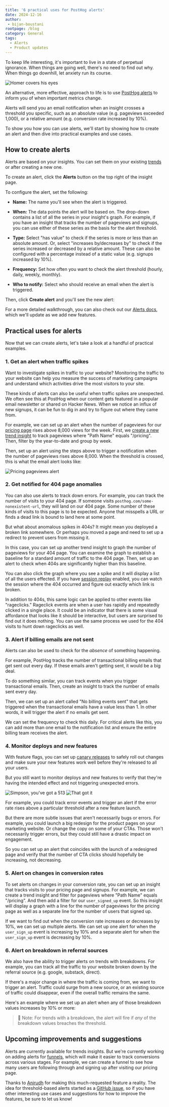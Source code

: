 ```yaml
---
title: '6 practical uses for PostHog alerts'
date: 2024-12-16
author:
 - bijan-boustani
rootpage: /blog
category: General
tags:
  - Alerts
  - Product updates
---
```


To keep life interesting, it's important to live in a state of perpetual ignorance. When things are going well, there's no need to find out why. When things go downhill, let anxiety run its course.

![Homer covers his eyes](https://res.cloudinary.com/dmukukwp6/image/upload/319051_c8e072f85e.gif)

An alternative, more effective, approach to life is to use [PostHog alerts](/docs/alerts) to inform you of when important metrics change.

Alerts will send you an email notification when an insight crosses a threshold you specific, such as an absolute value (e.g. pageviews exceeded 1,000), or a relative amount (e.g. conversion rate increased by 10%).

To show you how you can use alerts, we'll start by showing how to create an alert and then dive into practical examples and use cases.

## How to create alerts

Alerts are based on your insights. You can set them on your existing [trends](/docs/product-analytics/trends/overview) or after creating a new one.

To create an alert, click the **Alerts** button on the top right of the insight page.

<ProductScreenshot
    imageLight="https://res.cloudinary.com/dmukukwp6/image/upload/alerts_button_4ecd022cd6.png"
    imageDark="https://res.cloudinary.com/dmukukwp6/image/upload/alert_button_dark_c2f642fde3.png"
    alt="alerts button"
    classes="rounded"
/>

To configure the alert, set the following:

- **Name:** The name you'll see when the alert is triggered.

- **When:** The data points the alert will be based on. The drop-down contains a list of all the series in your insight's graph. For example, if you have an insight that tracks the number of pageviews and signups, you can use either of these series as the basis for the alert threshold.

- **Type:** Select "has value" to check if the series is more or less than an absolute amount. Or, select "increases by/decreases by" to check if the series increased or decreased by a relative amount. These can also be configured with a percentage instead of a static value (e.g. signups increased by 10%).

- **Frequency:** Set how often you want to check the alert threshold (hourly, daily, weekly, monthly).

- **Who to notify:** Select who should receive an email when the alert is triggered.

<ProductScreenshot
    imageLight="https://res.cloudinary.com/dmukukwp6/image/upload/filled_alert_627158e6bb.png"
    imageDark="https://res.cloudinary.com/dmukukwp6/image/upload/alert_people_dark_0ccd7611bd.png"
    alt="filled alert"
    classes="rounded"
/>

Then, click **Create alert** and you'll see the new alert:

<ProductScreenshot
    imageLight="https://res.cloudinary.com/dmukukwp6/image/upload/insight_alerts_5k_daef47ade1.png"
    imageDark="https://res.cloudinary.com/dmukukwp6/image/upload/created_alert_dark_1710da74dc.png"
    alt="insight alerts"
    classes="rounded"
/>

For a more detailed walkthrough, you can also check out our [Alerts docs](https://posthog.com/docs/alerts), which we'll update as we add new features.

## Practical uses for alerts

Now that we can create alerts, let's take a look at a handful of practical examples.

### 1. Get an alert when traffic spikes

Want to investigate spikes in traffic to your website? Monitoring the traffic to your website can help you measure the success of marketing campaigns and understand which activities drive the most visitors to your site.

These kinds of alerts can also be useful when traffic spikes are unexpected. We often see this at PostHog when our content gets featured in a popular email newsletter or shared on Hacker News. When we notice an influx of new signups, it can be fun to dig in and try to figure out where they came from.

For example, we can set up an alert when the number of pageviews for our [pricing page](/pricing) rises above 8,000 views for the week. First, we [create a new trend insight](/docs/product-analytics/trends/overview#1-creating-a-new-trend) to track pageviews where "Path Name" equals "/pricing". Then, filter by the year-to-date and group by week.

Then, set up an alert using the steps above to trigger a notification when the number of pageviews rises above 8,000. When the threshold is crossed, this is what the email alert looks like:

![Pricing pageviews alert](https://res.cloudinary.com/dmukukwp6/image/upload/posthog_alert_df58e89828.png)

### 2. Get notified for 404 page anomalies

You can also use alerts to track down errors. For example, you can track the number of visits to your 404 page. If someone visits `posthog.com/some-nonexistent-url`, they will land on our 404 page. Some number of these kinds of visits to this page is to be expected. Anyone that misspells a URL or finds a dead link is bound to land here at some point.

But what about anomalous spikes in 404s? It might mean you deployed a broken link somewhere. Or perhaps you moved a page and need to set up a redirect to prevent users from missing it.

In this case, you can set up another trend insight to graph the number of pageviews for your 404 page. You can examine the graph to establish a baseline for a standard amount of traffic to the 404 page. Then, set up an alert to check when 404s are significantly higher than this baseline.

<ProductScreenshot
    imageLight="https://res.cloudinary.com/dmukukwp6/image/upload/404_graph_light_089709bc1e.png"
    imageDark="https://res.cloudinary.com/dmukukwp6/image/upload/404_graph_79107f52bb.png"
    alt="404 graph"
    classes="rounded"
/>

You can also click the graph where you see a spike and it will display a list of all the users effected. If you have [session replay](/session-replay) enabled, you can watch the session where the 404 occurred and figure out exactly which link is broken.

In addition to 404s, this same logic can be applied to other events like "rageclicks." Rageclick events are when a user has rapidly and repeatedly clicked in a single place. It could be an indicator that there is some visual affordance that looks like it should be interactive, but users are surprised to find out it does nothing. You can use the same process we used for the 404 visits to hunt down rageclicks as well.

### 3. Alert if billing emails are not sent

Alerts can also be used to check for the _absence_ of something happening.

For example, PostHog tracks the number of transactional billing emails that get sent out every day. If these emails aren't getting sent, it would be a big deal.

To do something similar, you can track events when you trigger transactional emails. Then, create an insight to track the number of emails sent every day.

Then, we can set up an alert called "No billing events sent" that gets triggered when the transactional emails have a value less than 1. In other words, it will trigger the alert if no emails get sent.

We can set the frequency to check this daily. For critical alerts like this, you can add more than one email to the notification list and ensure the entire billing team receives the alert.

### 4. Monitor deploys and new features

With feature flags, you can set up [canary releases](/tutorials/canary-release) to safely roll out changes and make sure your new features work well before they're released to all your users.

But you still want to monitor deploys and new features to verify that they're having the intended effect and not triggering unexpected errors.

![Simpson, you've got a 513](https://frinkiac.com/meme/S08E23/385084.jpg?b64lines=U0lNUFNPTiwgWU9VJ1ZFIEdPVCBBIDUxMyE=)
![That got it](https://frinkiac.com/video/S08E23/XOUcScbq8W_7yoA6nti16cCC31A=.gif)

For example, you could track error events and trigger an alert if the error rate rises above a particular threshold after a new feature launch.

But there are more subtle issues that aren't necessarily bugs or errors. For example, you could launch a big redesign for the product pages on your marketing website. Or change the copy on some of your CTAs. Those won't necessarily trigger errors, but they could still have a drastic impact on engagement.

So you can set up an alert that coincides with the launch of a redesigned page and verify that the number of CTA clicks should hopefully be increasing, not decreasing.

### 5. Alert on changes in conversion rates

To set alerts on changes in your conversion rate, you can set up an insight that tracks visits to your pricing page and signups. For example, we can create a trend insight and filter for pageviews where "Path Name" equals "/pricing". And then add a filter for our `user_signed_up` event. So this insight will display a graph with a line for the number of pageviews for the pricing page as well as a separate line for the number of users that signed up.

<ProductScreenshot
    imageLight="https://res.cloudinary.com/dmukukwp6/image/upload/conversions_light_efbbc10280.png"
    imageDark="https://res.cloudinary.com/dmukukwp6/image/upload/conversion_graph_d4ac533adf.png"
    alt="Conversions"
    classes="rounded"
/>

If we want to find out when the conversion rate increases or decreases by 10%, we can set up multiple alerts. We can set up one alert for when the `user_sign_up` event is increasing by 10% and a separate alert for when the `user_sign_up` event is decreasing by 10%.

<ProductScreenshot
    imageLight="https://res.cloudinary.com/dmukukwp6/image/upload/mutliple_alerts_light_a45b5f0ad9.png"
    imageDark="https://res.cloudinary.com/dmukukwp6/image/upload/mutliple_alerts_dark_1d37e0e9b9.png"
    alt="Multiple alerts"
    classes="rounded"
/>

### 6. Alert on breakdown in referral sources

We also have the ability to trigger alerts on trends with breakdowns. For example, you can track all the traffic to your website broken down by the referral source (e.g. google, substack, direct).

If there's a major change in where the traffic is coming from, we want to trigger an alert. Traffic could surge from a new source, or an existing source of traffic could disappear, even if the overall traffic remains the same.

Here's an example where we set up an alert when any of those breakdown values increases by 10% or more:

<ProductScreenshot
    imageLight="https://res.cloudinary.com/dmukukwp6/image/upload/breakdown_light_a6de1bd240.png"
    imageDark="https://res.cloudinary.com/dmukukwp6/image/upload/breakdown_dark_5d2300b6cd.png"
    alt="Breakdown alerts"
    classes="rounded"
/>

> 📝 Note: For trends with a breakdown, the alert will fire if _any_ of the breakdown values breaches the threshold.

## Upcoming improvements and suggestions

Alerts are currently available for trends insights. But we're currently working on adding alerts for [funnels](/docs/product-analytics/funnels), which will make it easier to track conversions across various stages. For example, we can create a funnel to see how many users are following through and signing up after visiting our pricing page.

Thanks to [Anirudh](/community/profiles/30974) for making this much-requested feature a reality. The idea for threshold-based alerts started as a [GitHub issue](https://github.com/PostHog/posthog/issues/14331), so if you have other interesting use cases and suggestions for how to improve the features, be sure to let us know!
